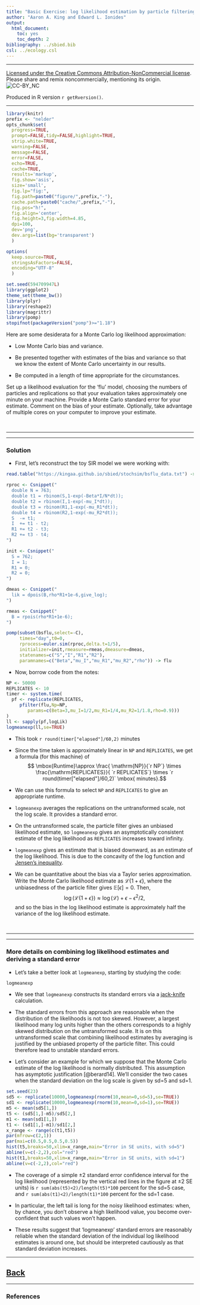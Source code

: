 ```yaml
---
title: "Basic Exercise: log likelihood estimation by particle filtering"
author: "Aaron A. King and Edward L. Ionides"
output:
  html_document:
    toc: yes
    toc_depth: 2
bibliography: ../sbied.bib
csl: ../ecology.csl
---
```


\newcommand\prob[1]{\mathbb{P}\left[{#1}\right]}
\newcommand\expect[1]{\mathbb{E}\left[{#1}\right]}
\newcommand\var[1]{\mathrm{Var}\left[{#1}\right]}
\newcommand\dist[2]{\mathrm{#1}\left(#2\right)}
\newcommand\dd[1]{d{#1}}
\newcommand\dlta[1]{{\Delta}{#1}}
\newcommand\lik{\mathcal{L}}
\newcommand\loglik{\ell}

-----------------------------------

[Licensed under the Creative Commons Attribution-NonCommercial license](http://creativecommons.org/licenses/by-nc/4.0/).
Please share and remix noncommercially, mentioning its origin.  
![CC-BY_NC](../graphics/cc-by-nc.png)

Produced in R version `r getRversion()`.

-----------------------------------

```r
library(knitr)
prefix <- "nelder"
opts_chunk$set(
  progress=TRUE,
  prompt=FALSE,tidy=FALSE,highlight=TRUE,
  strip.white=TRUE,
  warning=FALSE,
  message=FALSE,
  error=FALSE,
  echo=TRUE,
  cache=TRUE,
  results='markup',
  fig.show='asis',
  size='small',
  fig.lp="fig:",
  fig.path=paste0("figure/",prefix,"-"),
  cache.path=paste0("cache/",prefix,"-"),
  fig.pos="h!",
  fig.align='center',
  fig.height=3,fig.width=4.85,
  dpi=100,
  dev='png',
  dev.args=list(bg='transparent')
  )
```
```r
options(
  keep.source=TRUE,
  stringsAsFactors=FALSE,
  encoding="UTF-8"
  )

set.seed(594709947L)
library(ggplot2)
theme_set(theme_bw())
library(plyr)
library(reshape2)
library(magrittr)
library(pomp)
stopifnot(packageVersion("pomp")>="1.18")
```

\newcommand\prob{\mathbb{P}}
\newcommand\E{\mathbb{E}}
\newcommand\var{\mathrm{Var}}
\newcommand\cov{\mathrm{Cov}}
\newcommand\loglik{\ell}
\newcommand\R{\mathbb{R}}
\newcommand\data[1]{#1^*}
\newcommand\params{\, ; \,}
\newcommand\transpose{\scriptsize{T}}
\newcommand\eqspace{\quad\quad\quad}
\newcommand\lik{\mathscr{L}}
\newcommand\loglik{\ell}
\newcommand\profileloglik[1]{\ell^\mathrm{profile}_#1}


Here are some desiderata for a Monte Carlo log likelihood approximation:

- Low Monte Carlo bias and variance. 

- Be presented together with estimates of the bias and variance so that we know the extent of Monte Carlo uncertainty in our results. 

- Be computed in a length of time appropriate for the circumstances.

Set up a likelihood evaluation for the 'flu' model, choosing the numbers of particles and replications so that your evaluation takes approximately one minute on your machine. Provide a Monte Carlo standard error for your estimate. Comment on the bias of your estimate. Optionally, take advantage of multiple cores on your computer to improve your estimate.

<br>

--------

---------

### Solution

- First, let's reconstruct the toy SIR model we were working with:

```r
read.table("https://kingaa.github.io/sbied/stochsim/bsflu_data.txt") -> bsflu

rproc <- Csnippet("
  double N = 763;
  double t1 = rbinom(S,1-exp(-Beta*I/N*dt));
  double t2 = rbinom(I,1-exp(-mu_I*dt));
  double t3 = rbinom(R1,1-exp(-mu_R1*dt));
  double t4 = rbinom(R2,1-exp(-mu_R2*dt));
  S  -= t1;
  I  += t1 - t2;
  R1 += t2 - t3;
  R2 += t3 - t4;
")

init <- Csnippet("
  S = 762;
  I = 1;
  R1 = 0;
  R2 = 0;
")

dmeas <- Csnippet("
  lik = dpois(B,rho*R1+1e-6,give_log);
")

rmeas <- Csnippet("
  B = rpois(rho*R1+1e-6);
")

pomp(subset(bsflu,select=-C),
     times="day",t0=0,
     rprocess=euler.sim(rproc,delta.t=1/5),
     initializer=init,rmeasure=rmeas,dmeasure=dmeas,
     statenames=c("S","I","R1","R2"),
     paramnames=c("Beta","mu_I","mu_R1","mu_R2","rho")) -> flu
```

- Now, borrow code from the notes:

```r
NP <- 50000
REPLICATES <- 10
timer <- system.time(
  pf <- replicate(REPLICATES,
     pfilter(flu,Np=NP,
        params=c(Beta=3,mu_I=1/2,mu_R1=1/4,mu_R2=1/1.8,rho=0.9)))
)
ll <- sapply(pf,logLik)
logmeanexp(ll,se=TRUE)
```

- This took `r round(timer["elapsed"]/60,2)` minutes

- Since the time taken is approximately linear in `NP` and `REPLICATES`, we get a formula (for this machine) of
$$ \mbox{Runtime}\approx \frac{ \mathrm{NP}}{`r NP`} \times \frac{\mathrm{REPLICATES}}{ `r REPLICATES`} \times `r round(timer["elapsed"]/60,2)` \mbox{ minutes}.$$

- We can use this formula to select  `NP` and `REPLICATES` to give an appropriate runtime.

- `logmeanexp` averages the replications on the untransformed scale, not the log scale. It provides a standard error.

- On the untransformed scale, the particle filter gives an unbiased likelihood estimate, so `logmeanexp` gives an asymptotically consistent estimate of the log likelihood as `REPLICATES` increases toward infinity.

- `logmeanexp` gives an estimate that is biased downward, as an estimate of the log likelihood. This is due to the concavity of the log function and [Jensen's inequality](https://en.wikipedia.org/wiki/Jensen%27s_inequality). 

- We can be quantitative about the bias via a Taylor series approximation.
Write the Monte Carlo likelihood estimate as $\lik\{1+\epsilon\}$, where the unbiasedness of the particle filter gives $\E[\epsilon]=0$. Then,
$$\log\big(\lik\{1+\epsilon\}\big)\approx \log(\lik)+\epsilon-\epsilon^2/2,$$
and so the bias in the log likelihood estimate is approximately half the variance of the log likelihood estimate.

<br>

------------

-----------

### More details on combining log likelihood estimates and deriving a standard error

- Let's take a better look at `logmeanexp`, starting by studying the code:

```r
logmeanexp
```

- We see that `logmeanexp` constructs its standard errors via a [jack-knife](https://en.wikipedia.org/wiki/Jackknife_resampling) calculation.


- The standard errors from this approach are reasonable when the distribution of the likelihoods is not too skewed. However, a largest likelihood many log units higher than the others corresponds to a highly skewed distribution on the untransformed scale. It is on this untransformed scale that combining likelihood estimates by averaging is justified by the unbiased property of the particle filter. This could therefore lead to unstable standard errors. 

- Let's consider an example for which we suppose that the Monte Carlo estimate of the log likelihood is normally distributed. This assumption has asymptotic justification [@berard14]. We'll consider the two cases when the standard deviation on the log scale is given by sd=5 and sd=1.

```r
set.seed(23)
sd5 <- replicate(10000,logmeanexp(rnorm(10,mean=0,sd=5),se=TRUE))
sd1 <- replicate(10000,logmeanexp(rnorm(10,mean=0,sd=1),se=TRUE))
m5 <- mean(sd5[1,])
t5 <- (sd5[1,]-m5)/sd5[2,]
m1 <- mean(sd1[1,])
t1 <- (sd1[1,]-m1)/sd1[2,]
x_range <- range(c(t1,t5))
par(mfrow=c(2,1))
par(mai=c(0.5,0.5,0.5,0.5))
hist(t5,breaks=50,xlim=x_range,main="Error in SE units, with sd=5")
abline(v=c(-2,2),col="red")
hist(t1,breaks=50,xlim=x_range,main="Error in SE units, with sd=1")
abline(v=c(-2,2),col="red")
```

- The coverage of a simple $\pm 2$ standard error confidence interval for the log likelihood (represented by the vertical red lines in the figure at $\pm 2$ SE units)  is `r sum(abs(t5)<2)/length(t5)*100` percent for the sd=5 case, and `r sum(abs(t1)<2)/length(t1)*100` percent for the sd=1 case.

- In particular, the left tail is long for the noisy likelihood estimates: when, by chance, you don't observe a high likelihood value, you become over-confident that such values won't happen.

- These results suggest that 'logmeanexp' standard errors are reasonably reliable when the standard deviation of the individual log likelihood estimates is around one, but should be interpreted cautiously as that standard deviation increases.

-----------------------

## [Back](./pfilter.html)

--------------------------

### References


